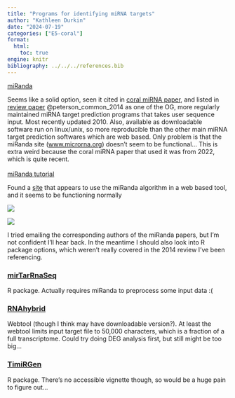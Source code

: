 ```yaml
---
title: "Programs for identifying miRNA targets"
author: "Kathleen Durkin"
date: "2024-07-19"
categories: ["E5-coral"]
format:
  html:
    toc: true
engine: knitr
bibliography: ../../../references.bib
---
```


[miRanda](https://www.sciencedirect.com/science/article/pii/S0888754322001495#s0055)

Seems like a solid option, seen it cited in [coral miRNA paper](https://www.sciencedirect.com/science/article/pii/S0888754322001495#s0055), and listed in [review paper](https://www.ncbi.nlm.nih.gov/pmc/articles/PMC3927079/) @peterson_common_2014 as one of the OG, more regularly maintained miRNA target prediction programs that takes user sequence input. Most recently updated 2010. Also, available as downloadable software run on linux/unix, so more reproducible than the other main miRNA target prediction softwares which are web based. Only problem is that the miRanda site ([www.microrna.org](http://www.microrna.org/)) doesn't seem to be functional... This is extra weird because the coral miRNA paper that used it was from 2022, which is quite recent.\
\
[miRanda tutorial](https://bioinformaticsworkbook.org/dataAnalysis/SmallRNA/Miranda_miRNA_Target_Prediction.html#gsc.tab=0)

Found a [site](https://regendbase.org/tools/miranda) that appears to use the miRanda algorithm in a web based tool, and it seems to be functioning normally

![](images/Screenshot%202024-07-19%20165134.png)

![](images/Screenshot%202024-07-19%20165241.png)

I tried emailing the corresponding authors of the miRanda papers, but I'm not confident I'll hear back. In the meantime I should also look into R package options, which weren't really covered in the 2014 review I've been referencing.

### [mirTarRnaSeq](https://www.bioconductor.org/packages/release/bioc/html/mirTarRnaSeq.html)

R package. Actually requires miRanda to preprocess some input data :(

### [RNAhybrid](https://bio.tools/rnahybrid)

Webtool (though I think may have downloadable version?). At least the webtool limits input target file to 50,000 characters, which is a fraction of a full transcriptome. Could try doing DEG analysis first, but still might be too big...

### [TimiRGen](https://bioconductor.org/packages/release/bioc/html/TimiRGeN.html)

R package. There's no accessible vignette though, so would be a huge pain to figure out...
